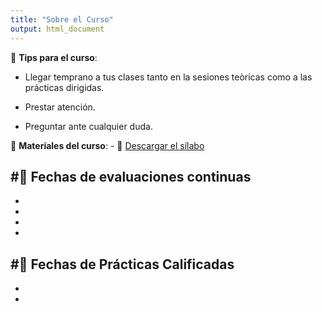 ```yaml
---
title: "Sobre el Curso"
output: html_document
---
```


📂 **Tips para el curso**:

- Llegar temprano a tus clases tanto en la sesiones teòricas como a las prácticas dirigidas.

- Prestar atención.

- Preguntar ante cualquier duda.

📂 **Materiales del curso**:
- 📜 [Descargar el sílabo]()



#📅 Fechas de evaluaciones continuas
-
- 
-
-
-

#📅 Fechas de Prácticas Calificadas
-
-
-